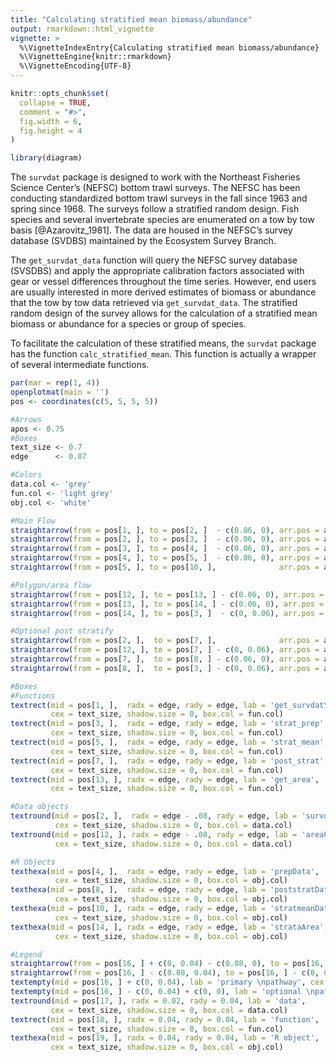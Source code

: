 ```yaml
---
title: "Calculating stratified mean biomass/abundance"
output: rmarkdown::html_vignette
vignette: >
  %\VignetteIndexEntry{Calculating stratified mean biomass/abundance}
  %\VignetteEngine{knitr::rmarkdown}
  %\VignetteEncoding{UTF-8}
---
```


```r
knitr::opts_chunk$set(
  collapse = TRUE,
  comment = "#>",
  fig.width = 6, 
  fig.height = 4
)

library(diagram)
```

The `survdat` package is designed to work with the Northeast Fisheries Science Center's (NEFSC) bottom trawl surveys. The NEFSC has been conducting standardized bottom trawl surveys in the fall since 1963 and spring since 1968.  The surveys follow a stratified random design.  Fish species and several invertebrate species are enumerated on a tow by tow basis [@Azarovitz_1981]. The data are housed in the NEFSC's survey database (SVDBS) maintained by the Ecosystem Survey Branch.

The `get_survdat_data` function will query the NEFSC survey database (SVSDBS) and apply the appropriate calibration factors associated with gear or vessel differences throughout the time series.  However, end users are usually interested in more derived estimates of biomass or abundance that the tow by tow data retrieved via `get_survdat_data`. The stratified random design of the survey allows for the calculation of a stratified mean biomass or abundance for a species or group of species.

To facilitate the calculation of these stratified means, the `survdat` package has the function `calc_stratified_mean`.  This function is actually a wrapper of several intermediate functions.

```r
par(mar = rep(1, 4))
openplotmat(main = '')
pos <- coordinates(c(5, 5, 5, 5))

#Arrows
apos <- 0.75
#Boxes
text_size <- 0.7
edge      <- 0.07

#Colors
data.col <- 'grey'
fun.col <- 'light grey'
obj.col <- 'white'

#Main Flow
straightarrow(from = pos[1, ], to = pos[2, ]  - c(0.06, 0), arr.pos = apos)
straightarrow(from = pos[2, ], to = pos[3, ]  - c(0.06, 0), arr.pos = apos)
straightarrow(from = pos[3, ], to = pos[4, ]  - c(0.06, 0), arr.pos = apos)
straightarrow(from = pos[4, ], to = pos[5, ]  - c(0.06, 0), arr.pos = apos)
straightarrow(from = pos[5, ], to = pos[10, ],              arr.pos = apos)

#Polygon/area flow
straightarrow(from = pos[12, ], to = pos[13, ] - c(0.06, 0), arr.pos = apos)
straightarrow(from = pos[13, ], to = pos[14, ] - c(0.06, 0), arr.pos = apos)
straightarrow(from = pos[14, ], to = pos[3, ]  - c(0, 0.06), arr.pos = apos)

#Optional post stratify
straightarrow(from = pos[2, ],  to = pos[7, ],              arr.pos = apos, lty = 3)
straightarrow(from = pos[12, ], to = pos[7, ] - c(0, 0.06), arr.pos = apos, lty = 3)
straightarrow(from = pos[7, ],  to = pos[8, ] - c(0.06, 0), arr.pos = apos, lty = 3)
straightarrow(from = pos[8, ],  to = pos[3, ] - c(0, 0.06), arr.pos = apos, lty = 3)

#Boxes
#Functions
textrect(mid = pos[1, ],  radx = edge, rady = edge, lab = 'get_survdat\n_data',   
         cex = text_size, shadow.size = 0, box.col = fun.col)
textrect(mid = pos[3, ],  radx = edge, rady = edge, lab = 'strat_prep',   
         cex = text_size, shadow.size = 0, box.col = fun.col)
textrect(mid = pos[5, ],  radx = edge, rady = edge, lab = 'strat_mean',   
         cex = text_size, shadow.size = 0, box.col = fun.col)
textrect(mid = pos[7, ],  radx = edge, rady = edge, lab = 'post_strat',   
         cex = text_size, shadow.size = 0, box.col = fun.col)
textrect(mid = pos[13, ], radx = edge, rady = edge, lab = 'get_area',   
         cex = text_size, shadow.size = 0, box.col = fun.col)

#Data objects
textround(mid = pos[2, ],  radx = edge - .08, rady = edge, lab = 'survdat', 
          cex = text_size, shadow.size = 0, box.col = data.col)
textround(mid = pos[12, ], radx = edge - .08, rady = edge, lab = 'areaPolygon',
          cex = text_size, shadow.size = 0, box.col = data.col)

#R Objects
texthexa(mid = pos[4, ],  radx = edge, rady = edge, lab = 'prepData',
          cex = text_size, shadow.size = 0, box.col = obj.col)
texthexa(mid = pos[8, ],  radx = edge, rady = edge, lab = 'poststratData',
          cex = text_size, shadow.size = 0, box.col = obj.col)
texthexa(mid = pos[10, ], radx = edge, rady = edge, lab = 'stratmeanData',
          cex = text_size, shadow.size = 0, box.col = obj.col)
texthexa(mid = pos[14, ], radx = edge, rady = edge, lab = 'strataArea',
          cex = text_size, shadow.size = 0, box.col = obj.col)

#Legend
straightarrow(from = pos[16, ] + c(0, 0.04) - c(0.08, 0), to = pos[16, ] + c(0, 0.04), lty = 1, arr.pos = 1)
straightarrow(from = pos[16, ] - c(0.08, 0.04), to = pos[16, ] - c(0, 0.04), lty = 3, arr.pos = 1)
textempty(mid = pos[16, ] + c(0, 0.04), lab = 'primary \npathway', cex = text_size)
textempty(mid = pos[16, ] - c(0, 0.04) + c(0, 0), lab = 'optional \npathway', cex = text_size)
textround(mid = pos[17, ], radx = 0.02, rady = 0.04, lab = 'data',
         cex = text_size, shadow.size = 0, box.col = data.col)
textrect(mid = pos[18, ], radx = 0.04, rady = 0.04, lab = 'function',
         cex = text_size, shadow.size = 0, box.col = fun.col)
texthexa(mid = pos[19, ], radx = 0.04, rady = 0.04, lab = 'R object',
         cex = text_size, shadow.size = 0, box.col = obj.col)
```




